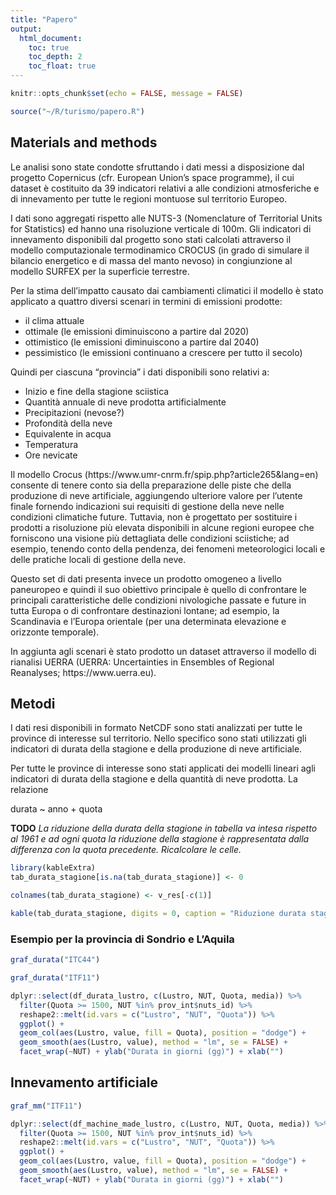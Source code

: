 ```yaml
---
title: "Papero"
output: 
  html_document:
    toc: true
    toc_depth: 2
    toc_float: true
---
```


```r
knitr::opts_chunk$set(echo = FALSE, message = FALSE)

source("~/R/turismo/papero.R")

```

## Materials and methods 

Le analisi sono state condotte sfruttando i dati messi a disposizione dal progetto Copernicus (cfr. European Union’s space programme), il cui dataset è costituito da 39 indicatori relativi a alle condizioni atmosferiche e di innevamento per tutte le regioni montuose sul territorio Europeo. 

I dati sono aggregati rispetto alle NUTS-3 (Nomenclature of Territorial Units for Statistics) ed hanno una risoluzione verticale di 100m.
Gli indicatori di innevamento disponibili dal progetto sono stati calcolati attraverso il modello computazionale termodinamico CROCUS (in grado di simulare il bilancio energetico e di massa del manto nevoso) in congiunzione al modello SURFEX per la superficie terrestre.

Per la stima dell’impatto causato dai cambiamenti climatici il modello è stato applicato a quattro diversi scenari in termini di emissioni prodotte:

- il clima attuale
- ottimale (le emissioni diminuiscono a partire dal 2020)
- ottimistico (le emissioni diminuiscono a partire dal 2040)
- pessimistico (le emissioni continuano a crescere per tutto il secolo)

Quindi per ciascuna "provincia" i dati disponibili sono relativi a:

- Inizio e fine della stagione sciistica
- Quantità annuale di neve prodotta artificialmente
- Precipitazioni (nevose?)
- Profondità della neve
- Equivalente in acqua
- Temperatura 
- Ore nevicate

Il modello Crocus (https://www.umr-cnrm.fr/spip.php?article265&lang=en) consente di tenere conto sia della preparazione delle piste che della produzione di neve artificiale, aggiungendo ulteriore valore per l’utente finale fornendo indicazioni sui requisiti di gestione della neve nelle condizioni climatiche future. Tuttavia, non è progettato per sostituire i prodotti a risoluzione più elevata disponibili in alcune regioni europee che forniscono una visione più dettagliata delle condizioni sciistiche; ad esempio, tenendo conto della pendenza, dei fenomeni meteorologici locali e delle pratiche locali di gestione della neve. 

Questo set di dati presenta invece un prodotto omogeneo a livello paneuropeo e quindi il suo obiettivo principale è quello di confrontare le principali caratteristiche delle condizioni nivologiche passate e future in tutta Europa o di confrontare destinazioni lontane; ad esempio, la Scandinavia e l'Europa orientale (per una determinata elevazione e orizzonte temporale).

In aggiunta agli scenari è stato prodotto un dataset attraverso il modello di rianalisi UERRA (UERRA: Uncertainties in Ensembles of Regional Reanalyses; https://www.uerra.eu).

## Metodi

I dati resi disponibili in formato NetCDF sono stati analizzati per tutte le province di interesse sul territorio. Nello specifico sono stati utilizzati gli indicatori di durata della stagione e della produzione di neve artificiale.

Per tutte le province di interesse sono stati applicati dei modelli lineari agli indicatori di durata della stagione e della quantità di neve prodotta.
La relazione 

durata ~ anno + quota

**TODO** _La riduzione della durata della stagione in tabella va intesa rispetto al 1961 e ad ogni quota la riduzione della stagione è rappresentata dalla differenza con la quota precedente. Ricalcolare le celle._



```r
library(kableExtra)
tab_durata_stagione[is.na(tab_durata_stagione)] <- 0

colnames(tab_durata_stagione) <- v_res[-c(1)]

kable(tab_durata_stagione, digits = 0, caption = "Riduzione durata stagione 1961 vs 2014") %>% kable_styling()
```

### Esempio per la provincia di Sondrio e L'Aquila

```r
graf_durata("ITC44")
```


```r
graf_durata("ITF11")
```


```r

dplyr::select(df_durata_lustro, c(Lustro, NUT, Quota, media)) %>% 
  filter(Quota >= 1500, NUT %in% prov_int$nuts_id) %>% 
  reshape2::melt(id.vars = c("Lustro", "NUT", "Quota")) %>% 
  ggplot() + 
  geom_col(aes(Lustro, value, fill = Quota), position = "dodge") + 
  geom_smooth(aes(Lustro, value), method = "lm", se = FALSE) +
  facet_wrap(~NUT) + ylab("Durata in giorni (gg)") + xlab("")
```

## Innevamento artificiale

```r
graf_mm("ITF11")
```

```r

dplyr::select(df_machine_made_lustro, c(Lustro, NUT, Quota, media)) %>% 
  filter(Quota >= 1500, NUT %in% prov_int$nuts_id) %>% 
  reshape2::melt(id.vars = c("Lustro", "NUT", "Quota")) %>% 
  ggplot() + 
  geom_col(aes(Lustro, value, fill = Quota), position = "dodge") + 
  geom_smooth(aes(Lustro, value), method = "lm", se = FALSE) +
  facet_wrap(~NUT) + ylab("Durata in giorni (gg)") + xlab("")
```